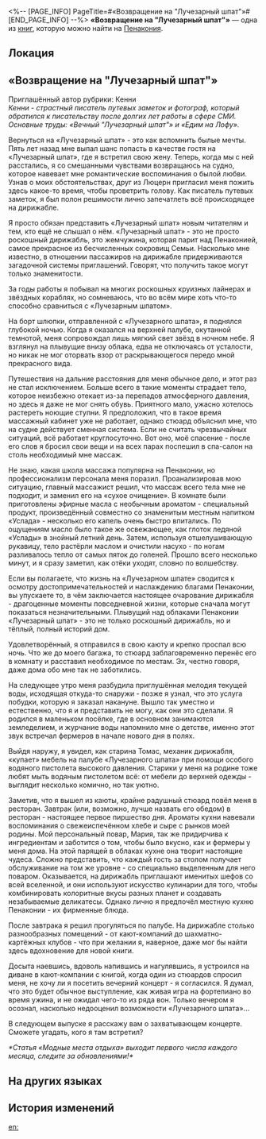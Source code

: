 <%-- [PAGE_INFO]
PageTitle=#«Возвращение на "Лучезарный шпат"»#
[END_PAGE_INFO] --%>
{{Дополнить}}
{{Книга Инфобокс
|id           = 363
|partIds      = 190658
|Название     = 
|Изображение  = Предмет Газета.png
|Мир          = Пенакония
|Томов        = 1
|Автор        = <!--нужно добавить-->
|Описание     = Первая статья из рубрики блогера-путешественника, в которой описывается его путешествие на «Лучезарном шпате».
|Том1         = {{tx}}
|Источник1    = {{tx|Отсутствует источник}}
|Персонажи    = 
|Фракции      = 
}}
'''«Возвращение на "Лучезарный шпат"»''' — одна из [[Книги|книг]], которую можно найти на [[Пенакония]].

==Локация==
{{Отметка карты|<!--название карты-->|<!--id отметки-->}}

==«Возвращение на "Лучезарный шпат"»==
Приглашённый автор рубрики: Кенни<br />
''Кенни - страстный писатель путевых заметок и фотограф, который обратился к писательству после долгих лет работы в сфере СМИ. Основные труды: «Вечный "Лучезарный шпат"» и «Едим на Лофу».''

Вернуться на «Лучезарный шпат» - это как вспомнить былые мечты. Пять лет назад мне выпал шанс попасть в качестве гостя на «Лучезарный шпат», где я встретил свою жену. Теперь, когда мы с ней расстались, я со смешанными чувствами возвращаюсь на судно, которое навевает мне романтические воспоминания о былой любви. Узнав о моих обстоятельствах, друг из Люцерн пригласил меня пожить здесь какое-то время, чтобы проветрить голову. Как писатель путевых заметок, я был полон решимости лично запечатлеть всё происходящее на дирижабле.

Я просто обязан представить «Лучезарный шпат» новым читателям и тем, кто ещё не слышал о нём. «Лучезарный шпат» - это не просто роскошный дирижабль, это жемчужина, которая парит над Пенаконией, самое прекрасное из бесчисленных сокровищ Семьи. Насколько мне известно, в отношении пассажиров на дирижабле придерживаются загадочной системы приглашений. Говорят, что получить такое могут только знаменитости.

За годы работы я побывал на многих роскошных круизных лайнерах и звёздных кораблях, но сомневаюсь, что во всём мире хоть что-то способно сравниться с «Лучезарным шпатом».

На борт шлюпки, отправленной с «Лучезарного шпата», я поднялся глубокой ночью. Когда я оказался на верхней палубе, окутанной темнотой, меня сопровождал лишь мягкий свет звёзд в ночном небе. Я взглянул на плывущие внизу облака, едва не отключаясь от усталости, но никак не мог оторвать взор от раскрывающегося передо мной прекрасного вида.

Путешествия на дальние расстояния для меня обычное дело, и этот раз не стал исключением. Больше всего в такие моменты страдает тело, которое неизбежно отекает из-за перепадов атмосферного давления, но здесь я даже не мог снять обувь. Приятного мало, ужасно хотелось растереть ноющие ступни. Я предположил, что в такое время массажный кабинет уже не работает, однако стюард объяснил мне, что на судне действует сменная система. Если не считать чрезвычайных ситуаций, всё работает круглосуточно. Вот оно, моё спасение - после его слов я бросил свои вещи и на всех парах поспешил в спа-салон на столь необходимый мне массаж.

Не знаю, какая школа массажа популярна на Пенаконии, но профессионализм персонала меня поразил. Проанализировав мою ситуацию, главный массажист решил, что массаж всего тела мне не подходит, и заменил его на «сухое очищение». В комнате были приготовлены эфирные масла с необычным ароматом - специальный продукт, произведённый совместно со знаменитым местным напитком «Услада» - несколько его капель очень быстро впитались. По ощущениям масло было такое же освежающее, как глоток ледяной «Услады» в знойный летний день. Затем, используя отшелушивающую рукавицу, тело растёрли маслом и очистили насухо - по ногам разливалось тепло от самых пяток до голеней. Прошло всего несколько минут, и я сразу заметил, как отёки уходят, словно по волшебству.

Если вы полагаете, что жизнь на «Лучезарном шпате» сводится к осмотру достопримечательностей и наслаждению благами Пенаконии, вы упускаете то, в чём заключается настоящее очарование дирижабля - драгоценные моменты повседневной жизни, которые сначала могут показаться незначительными. Плывущий над облаками Пенаконии «Лучезарный шпат» - это не только роскошный дирижабль, но и тёплый, полный историй дом.

Удовлетворённый, я отправился в свою каюту и крепко проспал всю ночь. Что же до моего багажа, то стюард заблаговременно перенёс его в комнату и расставил необходимое по местам. Эх, честно говоря, даже дома обо мне так не заботились.

На следующее утро меня разбудила приглушённая мелодия текущей воды, исходящая откуда-то снаружи - позже я узнал, что это услуга побудки, которую я заказал накануне. Вышло так уместно и естественно, что я и представить не могу, как они это сделали. Я родился в маленьком посёлке, где в основном занимаются земледелием, и журчание воды напомнило мне о детстве, именно этот звук встречал фермеров в начале нового дня в полях.

Выйдя наружу, я увидел, как старина Томас, механик дирижабля, «купает» мебель на палубе «Лучезарного шпата» при помощи особого водяного пистолета высокого давления. Старики у меня на родине тоже любят мыть водяным пистолетом всё: от мебели до верхней одежды - выглядит несколько комично, но так уютно.

Заметив, что я вышел из каюты, крайне радушный стюард повёл меня в ресторан. Завтрак (или, возможно, лучше назвать его обедом) в ресторан - настоящее первое пиршество дня. Ароматы кухни навевали воспоминания о свежеиспечённом хлебе и сыре с рынков моей родины. Мой персональный повар, Мария, так же придирчива к ингредиентам и заботится о том, чтобы было вкусно, как и фермеры у меня дома. На этой парящей в облаках кухне она творит настоящие чудеса. Сложно представить, что каждый гость за столом получает обслуживание на том же уровне - со специально выделенным для него поваром. Оказывается, на дирижабль приглашают именитых шефов со всей вселенной, и они используют искусство кулинарии для того, чтобы комбинировать колоритные вкусы разных планет и создавать незабываемые деликатесы. Однако лично я предпочёл местную кухню Пенаконии - их фирменные блюда.

После завтрака я решил прогуляться по палубе. На дирижабле столько разнообразных помещений - от кают-компаний до шахматно-картёжных клубов - что при желании я, наверное, даже мог бы найти здесь вдохновение для новой книги.

Досыта наевшись, вдоволь напившись и нагулявшись, я устроился на диване в кают-компании с книгой, когда один из стюардов спросил меня, не хочу ли я посетить вечерний концерт - я согласился. Я думал, что это будет обычное выступление, как живая игра на фортепиано во время ужина, и не ожидал чего-то из ряда вон. Только вечером я осознал, насколько недооценил возможности «Лучезарного шпата»...

В следующем выпуске я расскажу вам о захватывающем концерте. Сможете угадать, кого я там встретил?

''*Статья «Модные места отдыха» выходит первого числа каждого месяца, следите за обновлениями!*''

==На других языках==
{{На других языках
|en   = Back to the Radiant Feldspar
|zhs  = 重返「晖长石号」
|zht  = 重返「暉長石號」
|ja   = 「暉長石号」再訪
|ko   = 다시 찾은 「빛나는 펠드스파호」
|es   = Regreso al Feldespato Radiante
|fr   = De retour à bord du Feldspath radieux
|ru   = «Возвращение на "Лучезарный шпат"»
|th   = กลับสู่ "เรือประกายอัคนี"
|vi   = Quay Lại Tàu Radiant Feldspar
|de   = Wieder auf der Feldspat Lumina
|id   = Kembali ke "Radiant Feldspar"
|pt   = De Volta à Feldspato Radiante
}}

==История изменений==
{{История изменений|3.5}}

[[en:]]